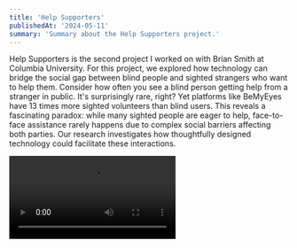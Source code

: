 ```yaml
---
title: 'Help Supporters'
publishedAt: '2024-05-11'
summary: 'Summary about the Help Supporters project.'
---
```


Help Supporters is the second project I worked on with Brian Smith at Columbia University. For this project, we explored how technology can bridge the social gap between blind people and sighted strangers who want to help them. Consider how often you see a blind person getting help from a stranger in public. It's surprisingly rare, right? Yet platforms like BeMyEyes have 13 times more sighted volunteers than blind users. This reveals a fascinating paradox: while many sighted people are eager to help, face-to-face assistance rarely happens due to complex social barriers affecting both parties. Our research investigates how thoughtfully designed technology could facilitate these interactions.

<Video src="/help_supporters/help_supporters_presentation.mp4" />

## The Challenge of Public Space Assistance

The paradox of public assistance for blind and low-vision (BLV) individuals presents a compelling challenge in accessibility research. While many sighted people are eager to help BLV individuals—as evidenced by platforms like BeMyEyes—face-to-face assistance in public spaces remains surprisingly rare. This disconnect stems not from technological limitations but from complex social barriers affecting both parties. BLV individuals often experience anxiety about approaching and asking strangers for help, while sighted people frequently struggle with uncertainty about when and how to offer assistance. Even when help does occur, both parties face significant challenges in effective communication and boundary respect.

## Shifting Paradigms

Research has consistently shown that BLV people engage with their surroundings using unique practices that involve non-visual senses, mobility skills, and environmental cues. A prime example is navigating through spaces like airports, where BLV individuals might use magnifiers to read signs, identify potential helpers through distinctive features like uniforms, and build mental maps through gradual exploration. While these non-visual navigation methods are equally valid and effectual as visual, the challenge lies in bridging the communication gap between BLV individuals and potential sighted helpers.

The evolution of assistive technology reflects a significant shift from a medical model of disability to a more inclusive social framework. Modern theoretical approaches, particularly the community-based accommodation framework and interdependence framework, emphasize that assistive technology should support not only individuals with disabilities but also those without disabilities who interact with them. This reflects a broader understanding that accessibility is achieved through partnership between BLV individuals, technology, surrounding people, and the physical environment. While remote assistance platforms demonstrate the willingness of sighted volunteers to help, they lack the benefits of physical co-presence that face-to-face assistance provides. Current research suggests that technology can play a crucial role in facilitating these in-person interactions while respecting the autonomy and preferences of both parties.

## Project Overview and Research Goals

We explored innovative technological approaches to facilitate face-to-face help between BLV and sighted strangers by systematically investigating the entire help process. Through extensive mixed-ability research-through-design methodology, we developed and evaluated four distinct prototypes that address different aspects of help interactions. Our approach recognizes that successful assistance comprises two critical phases: the connection phase, where help is initially sought and offered, and the collaboration phase, where aid is actively provided.

The research specifically aimed to answer four crucial questions: how technology should facilitate the initial connection between BLV and sighted individuals, what information should be exchanged during this connection, what types of information should be provided during the actual helping process, and how this information should be presented to maximize effectiveness while maintaining social comfort.

## Connection Phase Approaches

The Person-Finder Glasses represent our first approach to facilitating initial connections between BLV individuals and potential helpers. This HoloLens-based solution empowers BLV users with unprecedented agency in locating potential helpers in their environment. The system employs sophisticated computer vision technology to detect nearby individuals and provides audio cues that guide BLV users toward them. The audio feedback system is designed to support natural walking patterns and appropriate social distance maintenance, enabling more confident and socially acceptable approaches to potential helpers.

<Image 
  src="/help_supporters/person_finder_glasses.png"
  alt=""
  width={800}
  height={600}
  caption="The Person-Finder Glasses helping a BLV user locate and greet people in a public space, shown from side view (left) with auditory cues and overhead plan view (right) illustrating person detection."
/>

The Volunteer Platform takes a fundamentally different approach to the connection challenge. This mobile application creates a structured environment for matching BLV users with nearby sighted volunteers. The platform allows BLV users to articulate specific needs, time requirements, and preferences, while sighted volunteers can indicate their availability, experience level, and location. This system addresses social anxiety in both direct approaches and unsolicited help offers by creating a mutually consensual framework for assistance.

## Collaboration Phase Approaches

The Pictorial Display prototype represents a novel approach to improving help quality once a connection is established. This wearable screen, mounted on the BLV user's chest, displays real-time guidance using carefully designed Bitmoji illustrations. The system serves multiple purposes: it provides immediate feedback to sighted helpers about their assistance techniques, creates a more lighthearted atmosphere during interactions, and helps establish clear communication protocols. The visual messaging system was designed to be informative and socially acceptable, with content carefully calibrated to maintain the dignity of both parties.

The Vague Directions Flagger addresses the common problem of imprecise or visually dependent language in help situations. This smartphone application actively monitors sighted helpers' speech in real-time, employing sophisticated natural language processing to identify potentially problematic phrases or descriptions. When vague or confusing language is detected, the system suggests more specific alternatives to the sighted helper. This approach allows for immediate correction of common communication issues while avoiding public embarrassment or disruption of social interaction.

## Technical Implementation

The Person-Finder Glasses prototype is built on Microsoft HoloLens using Unity's development framework. It leverages Microsoft's Holographic Face Tracking API for real-time face detection and processing. The system implements a spatial audio framework for directional guidance, with carefully calibrated feedback algorithms that account for natural walking patterns and maintain appropriate social distances through continuous monitoring. For the Volunteer Platform, it is deployed as a React.js web application with mobile-first responsive design principles. Its core functionality revolves around a real-time location-based matching engine that connects users based on their stored profiles and preferences. The platform features an accessibility-focused UI and implements secure communication channels between matched users.

Running on a custom HTML and JavaScript dashboard, the Pictorial Display implementation centers on a wearable smartphone interface that integrates Bitmoji for dynamic visual feedback. It includes a real-time message selection algorithm and remote control capabilities for study facilitators, with display parameters optimized for public visibility. Designed as a React.js mobile application, the Vague Directions Flagger processes speech input in real time and employs natural language processing to identify vague directional terms, matching them against a comprehensive phrase database. The system delivers private feedback through a context-aware suggestion engine.

## Study Design

Our evaluation involved a carefully designed mixed-ability study with 20 participants, evenly split between BLV individuals with varying levels of visual impairment and sighted university students. The study methodology was structured to gather comprehensive data about the prototypes' technical effectiveness and impact on social interaction dynamics.

Each two-hour study session paired BLV and sighted participants to test all four prototypes in realistic public spaces, including building lobbies, lounges, and cafes. The study began with detailed pre-study interviews about past help experiences, followed by carefully structured prototype testing sessions. The testing phase employed Wizard-of-Oz techniques where necessary to ensure consistent functionality while gathering authentic interaction data.

The study environment selection was intentionally varied to capture data about how the prototypes performed in different social and physical contexts. Experimenters coordinated the interactions throughout the sessions, maintaining careful control over testing conditions while allowing natural interaction patterns to emerge.

## Connection Phase Insights

When evaluating different connection approaches, BLV and sighted participants favored the app-based Volunteer Platform over the Person-Finder Glasses. Through discrete interaction options, this platform effectively reduced social pressure by allowing sighted helpers to decline requests without confrontation while allowing BLV users to review helper profiles before initiating contact. A notable benefit emerged in how the platform cultivated a BLV-friendly community identity, as sighted volunteers' mere presence indicated their openness to helping, instilling greater confidence in BLV users compared to approaching strangers.

<Gif src="/help_supporters/help_supporters_interactions.gif" alt="" caption="Help Supporters prototypes in action: App interface for making connections, chest-mounted display for guidance reminders, and phone-based feedback for navigation instructions." />

Critical information preferences surfaced during the connection phase, highlighting the importance of understanding potential helpers' experience and familiarity with assisting people with visual impairments. Safety and trust considerations played a significant role, leading some participants, especially women, to express preferences for specific helper demographics. Mutual understanding of availability and location information proved essential for both parties, helping establish appropriate expectations and prevent uncomfortable situations.

## Collaboration Phase Insights

Real-time feedback about language and directions proved invaluable to sighted helpers, with Pictorial Display's Bitmoji illustrations emerging as particularly effective for quick comprehension. Despite actively seeking guidance on their assistance techniques, helpers strongly preferred receiving feedback about mistakes privately through personal devices rather than public displays. Notably, assistance quality improved significantly when helpers received content that enhanced their understanding and empathy toward BLV experiences.

Successful interactions required careful balancing of eye contact, environmental awareness, and information display positioning. Helpers faced the challenge of maintaining social connections through eye contact while observing their surroundings and processing supplementary guidance from help supporters. A delicate balance emerged between providing automated support and preserving BLV individuals' autonomy, emphasizing the importance of allowing users to maintain agency in their interactions when desired.

<Image 
  src="/help_supporters/interdependence_framwork.png"
  alt=""
  width={800}
  height={600}
  caption="A diagram showing how assistive technology enables interaction between BLV and sighted individuals through three phases: interdependence, connection, and collaboration."
/>

## Broader Implications

The findings from this research have significant implications for the design of assistive technologies that aim to facilitate social interaction. The success of the platform-based approach suggests that technological interventions in social assistance should focus on creating structured environments for interaction while maintaining user autonomy and dignity. This research also demonstrates the importance of considering technical and social aspects in assistive technology design.

The most successful prototypes balanced practical functionality with social acceptability, suggesting a framework for future developments in this field. We remain steadfast in understanding how technology can bridge social gaps while respecting and enhancing human interaction patterns. As cities and public spaces become increasingly complex, the role of such supportive technologies in facilitating inclusive social interaction becomes increasingly crucial.